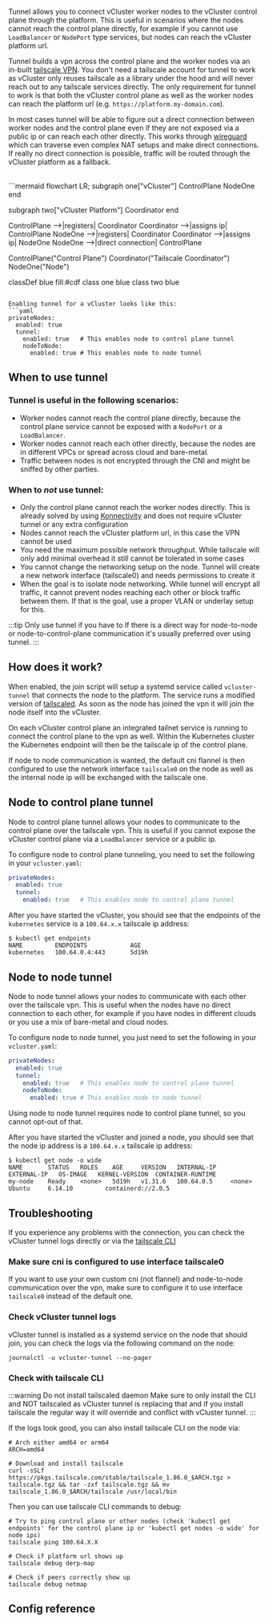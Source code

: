 
Tunnel allows you to connect vCluster worker nodes to the vCluster control plane through the platform. 
This is useful in scenarios where the nodes cannot reach the control plane directly, for example if you cannot use `LoadBalancer` or `NodePort` type services, but nodes can reach the vCluster platform url.

Tunnel builds a vpn across the control plane and the worker nodes via an in-built [tailscale VPN](https://tailscale.com/). 
You don't need a tailscale account for tunnel to work as vCluster only reuses tailscale as a library under the hood and will never reach out to any tailscale services directly.
The only requirement for tunnel to work is that both the vCluster control plane as well as the worker nodes can reach the platform url (e.g. `https://platform.my-domain.com`).

In most cases tunnel will be able to figure out a direct connection between worker nodes and the control plane even if they are not exposed via a public ip or can reach each other directly. 
This works through [wireguard](https://tailscale.com/blog/how-tailscale-works) which can traverse even complex NAT setups and make direct connections.
If really no direct connection is possible, traffic will be routed through the vCluster platform as a fallback.

<br />
```mermaid
flowchart LR;
  subgraph one["vCluster"]
    ControlPlane
    NodeOne
  end

  subgraph two["vCluster Platform"]
    Coordinator
  end

  ControlPlane -->|registers| Coordinator
  Coordinator -->|assigns ip| ControlPlane
  NodeOne -->|registers| Coordinator
  Coordinator -->|assigns ip| NodeOne
  NodeOne -->|direct connection| ControlPlane

  ControlPlane("Control Plane")
  Coordinator("Tailscale Coordinator")
  NodeOne("Node")

  classDef blue fill:#cdf
  class one blue
  class two blue
```

Enabling tunnel for a vCluster looks like this:
```yaml
privateNodes:
  enabled: true
  tunnel:
    enabled: true   # This enables node to control plane tunnel
    nodeToNode:
      enabled: true # This enables node to node tunnel
```

## When to use tunnel

### Tunnel is useful in the following scenarios:
* Worker nodes cannot reach the control plane directly, because the control plane service cannot be exposed with a `NodePort` or a `LoadBalancer`.
* Worker nodes cannot reach each other directly, because the nodes are in different VPCs or spread across cloud and bare-metal.
* Traffic between nodes is not encrypted through the CNI and might be sniffed by other parties.

### When to *not* use tunnel:
* Only the control plane cannot reach the worker nodes directly. This is already solved by using [Konnectivity](https://kubernetes.io/docs/tasks/extend-kubernetes/setup-konnectivity/) and does not require vCluster tunnel or any extra configuration
* Nodes cannot reach the vCluster platform url, in this case the VPN cannot be used
* You need the maximum possible network throughput. While tailscale will only add minimal overhead it still cannot be tolerated in some cases
* You cannot change the networking setup on the node. Tunnel will create a new network interface (tailscale0) and needs permissions to create it
* When the goal is to isolate node networking. While tunnel will encrypt all traffic, it cannot prevent nodes reaching each other or block traffic between them. If that is the goal, use a proper VLAN or underlay setup for this. 

:::tip Only use tunnel if you have to
If there is a direct way for node-to-node or node-to-control-plane communication it's usually preferred over using tunnel.
:::

## How does it work?

When enabled, the join script will setup a systemd service called `vcluster-tunnel` that connects the node to the platform. The service runs a modified version of [tailscaled](https://tailscale.com/kb/1278/tailscaled).
As soon as the node has joined the vpn it will join the node itself into the vCluster.

On each vCluster control plane an integrated tailnet service is running to connect the control plane to the vpn as well. 
Within the Kubernetes cluster the Kubernetes endpoint will then be the tailscale ip of the control plane.

If node to node communication is wanted, 
the default cni flannel is then configured to use the network interface `tailscale0` on the node as well as the internal node ip will be exchanged with the tailscale one.

## Node to control plane tunnel

Node to control plane tunnel allows your nodes to communicate to the control plane over the tailscale vpn.
This is useful if you cannot expose the vCluster control plane via a `LoadBalancer` service or a public ip.

To configure node to control plane tunneling, you need to set the following in your `vcluster.yaml`:
```yaml
privateNodes:
  enabled: true
  tunnel:
    enabled: true   # This enables node to control plane tunnel
```

After you have started the vCluster, you should see that the endpoints of the `kubernetes` service is a `100.64.x.x` tailscale ip address:
```
$ kubectl get endpoints
NAME         ENDPOINTS            AGE
kubernetes   100.64.0.4:443       5d19h
```

## Node to node tunnel

Node to node tunnel allows your nodes to communicate with each other over the tailscale vpn. 
This is useful when the nodes have no direct connection to each other, for example if you have nodes in different clouds or you use a mix of bare-metal and cloud nodes.

To configure node to node tunnel, you just need to set the following in your `vcluster.yaml`:
```yaml
privateNodes:
  enabled: true
  tunnel:
    enabled: true   # This enables node to control plane tunnel
    nodeToNode:
      enabled: true # This enables node to node tunnel
```

Using node to node tunnel requires node to control plane tunnel, so you cannot opt-out of that.

After you have started the vCluster and joined a node, you should see that the node ip address is a `100.64.x.x` tailscale ip address:
```
$ kubectl get node -o wide
NAME       STATUS   ROLES    AGE     VERSION   INTERNAL-IP    EXTERNAL-IP   OS-IMAGE   KERNEL-VERSION  CONTAINER-RUNTIME
my-node    Ready    <none>   5d19h   v1.31.6   100.64.0.5     <none>        Ubuntu     6.14.10         containerd://2.0.5
```

## Troubleshooting

If you experience any problems with the connection, you can check the vCluster tunnel logs directly or via the [tailscale CLI](https://tailscale.com/kb/1080/cli)

### Make sure cni is configured to use interface tailscale0

If you want to use your own custom cni (not flannel) and node-to-node communication over the vpn, make sure to configure it to use interface `tailscale0` instead of the default one.

### Check vCluster tunnel logs

vCluster tunnel is installed as a systemd service on the node that should join, you can check the logs via the following command on the node:
```
journalctl -u vcluster-tunnel --no-pager
```

### Check with tailscale CLI

:::warning Do not install tailscaled daemon
Make sure to only install the CLI and NOT tailscaled as vCluster tunnel is replacing that and if you install tailscale the regular way it will override and conflict with vCluster tunnel.
:::

If the logs look good, you can also install tailscale CLI on the node via:
```
# Arch either amd64 or arm64
ARCH=amd64

# Download and install tailscale
curl -sSLf https://pkgs.tailscale.com/stable/tailscale_1.86.0_$ARCH.tgz > tailscale.tgz && tar -zxf tailscale.tgz && mv tailscale_1.86.0_$ARCH/tailscale /usr/local/bin
```

Then you can use tailscale CLI commands to debug:
```
# Try to ping control plane or other nodes (check 'kubectl get endpoints' for the control plane ip or 'kubectl get nodes -o wide' for node ips)
tailscale ping 100.64.X.X

# Check if platform url shows up
tailscale debug derp-map

# Check if peers correctly show up
tailscale debug netmap
```

## Config reference

<Tunnel />